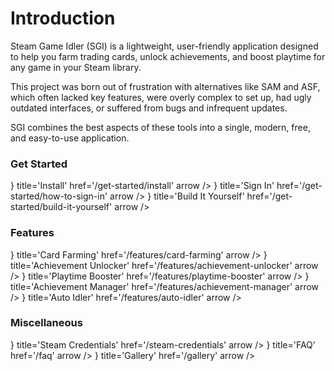 
 
# Introduction

Steam Game Idler (SGI) is a lightweight, user-friendly application designed to help you farm trading cards, unlock achievements, and boost playtime for any game in your Steam library.

This project was born out of frustration with alternatives like SAM and ASF, which often lacked key features, were overly complex to set up, had ugly outdated interfaces, or suffered from bugs and infrequent updates.

SGI combines the best aspects of these tools into a single, modern, free, and easy-to-use application.

### Get Started

<Cards>
    <Cards.Card icon={<GrInstallOption />} title='Install' href='/get-started/install' arrow />
    <Cards.Card icon={<FaSignInAlt />} title='Sign In' href='/get-started/how-to-sign-in' arrow />
    <Cards.Card icon={<FaTools />} title='Build It Yourself' href='/get-started/build-it-yourself' arrow />
</Cards>

### Features

<Cards>
    <Cards.Card icon={<TbCardsFilled />} title='Card Farming' href='/features/card-farming' arrow />
    <Cards.Card icon={<FaAward />} title='Achievement Unlocker' href='/features/achievement-unlocker' arrow />
    <Cards.Card icon={<IoPlay />} title='Playtime Booster' href='/features/playtime-booster' arrow />
    <Cards.Card icon={<FaAward />} title='Achievement Manager' href='/features/achievement-manager' arrow />
    <Cards.Card icon={<RiRobot3Fill />} title='Auto Idler' href='/features/auto-idler' arrow />
</Cards>

### Miscellaneous

<Cards>
    <Cards.Card icon={<FaSteam />} title='Steam Credentials' href='/steam-credentials' arrow />
    <Cards.Card icon={<FaQuoteRight />} title='FAQ' href='/faq' arrow />
    <Cards.Card icon={<FaImages />} title='Gallery' href='/gallery' arrow />
</Cards>